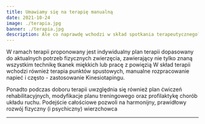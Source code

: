 ```yaml
---
title: Umawiamy się na terapię manualną
date: 2021-10-24
image: ./terapia.jpg
banner: ./terapia.jpg
description: Ale co naprawdę wchodzi w skład spotkania terapeutycznego?
---
```


W ramach terapii proponowany jest indywidualny plan terapii dopasowany do aktualnych potrzeb fizycznych zwierzęcia, zawierający nie tylko znaną wszystkim technikę tkanek miękkich lub pracę z powięzią
W skład terapii wchodzi również terapia punktów spustowych, manualne rozpracowanie napieć i często - zastosowanie Kinesiotapingu.

Ponadto podczas doboru terapii uwzględnia się również plan ćwiczeń rehabilitacyjnych, modyfikacje planu treningowego oraz profilaktykę chorób układu ruchu.
Podejście całościowe pozwoli na harmonijny, prawidłowy rozwój fizyczny (i psychiczny) wierzchowca

---
